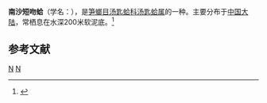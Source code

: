 {{Speciesbox
| taxon = Periploma nanshaensis
| binomial_authority = Xu, 1999
}}
'''南沙短吻蛤'''（学名：''{{lang|la|Periploma nanshaensis}}''），是[[笋螂目|笋螂目]][[汤匙蛤科|汤匙蛤科]][[汤匙蛤属|汤匙蛤属]]的一种。主要分布于[[中国大陆|中国大陆]]，常栖息在水深200米软泥底。<ref>{{cite web|url=http://shell.sinica.edu.tw/chinese/shellbase_detail.php?science_no=3940|title=国际贝库：南沙短吻蛤|publisher=台湾贝类资料库|accessdate=2009-08-11|archive-date=2016-03-04|archive-url=https://web.archive.org/web/20160304123633/http://shell.sinica.edu.tw/chinese/shellbase_detail.php?science_no=3940|dead-url=no}}</ref>

== 参考文献 ==
{{reflist}}

{{Taxonbar}}
[[Category:1999年描述的动物|N]]
[[Category:汤匙蛤属|N]]
